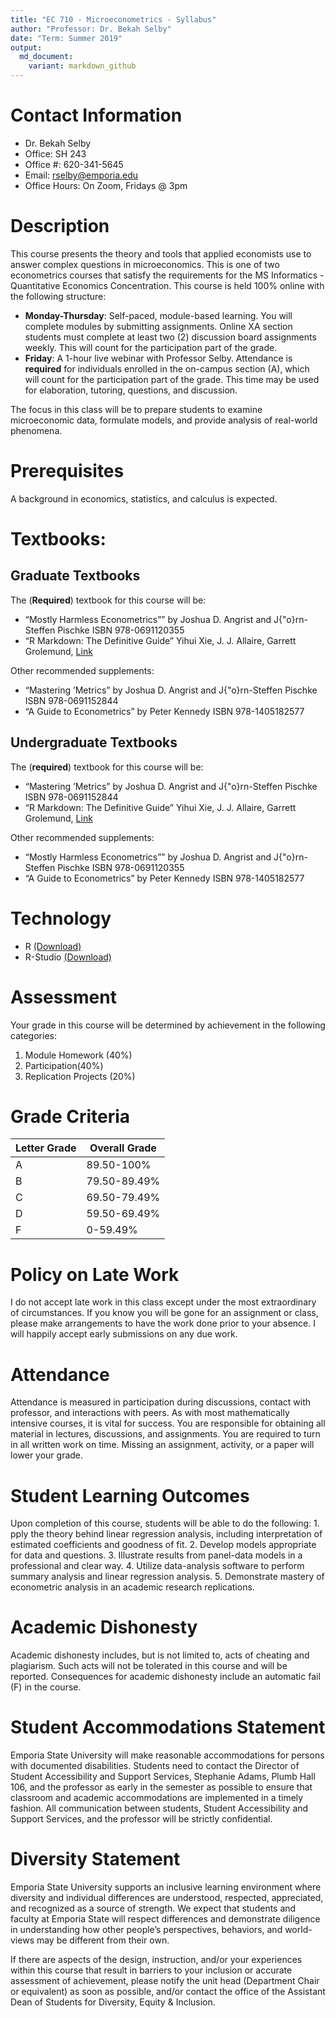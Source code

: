 ```yaml
---
title: "EC 710 - Microeconometrics - Syllabus"
author: "Professor: Dr. Bekah Selby"
date: "Term: Summer 2019"
output:
  md_document:
    variant: markdown_github
---
```


# Contact Information 

- Dr. Bekah Selby
- Office: SH 243
- Office #: 620-341-5645
- Email: [rselby@emporia.edu](mailto:rselby@emporia.edu)
- Office Hours: On Zoom, Fridays @ 3pm 

# Description
This course presents the theory and tools that applied economists use to answer complex questions in microeconomics. This is one of two econometrics courses that satisfy the requirements for the MS Informatics - Quantitative Economics Concentration. This course is held 100\% online with the following structure: 

- **Monday-Thursday**: Self-paced, module-based learning. You will complete modules by submitting assignments. Online XA section students must complete at least two (2) discussion board assignments weekly. This will count for the participation part of the grade. 
- **Friday**: A 1-hour live webinar with Professor Selby. Attendance is **required** for individuals enrolled in the on-campus section (A), which will count for the participation part of the grade. This time may be used for elaboration, tutoring, questions, and discussion. 


The focus in this class will be to prepare students to examine microeconomic data, formulate models, and provide analysis of real-world phenomena.

# Prerequisites
A background in economics, statistics, and calculus is expected. 

# Textbooks:
## Graduate Textbooks

The (**Required**) textbook for this course will be:

- "Mostly Harmless Econometrics"" by Joshua D. Angrist and J{\"o}rn-Steffen Pischke
	ISBN 978-0691120355
- "R Markdown: The Definitive Guide" Yihui Xie, J. J. Allaire, Garrett Grolemund, [Link](https://bookdown.org/yihui/rmarkdown/)

Other recommended supplements: 

- "Mastering 'Metrics" by Joshua D. Angrist and J{\"o}rn-Steffen Pischke
	ISBN 978-0691152844
- "A Guide to Econometrics" by Peter Kennedy ISBN  978-1405182577

## Undergraduate Textbooks

The (**required**) textbook for this course will be:

- "Mastering 'Metrics" by Joshua D. Angrist and J{\"o}rn-Steffen Pischke
	ISBN 978-0691152844
- "R Markdown: The Definitive Guide" Yihui Xie, J. J. Allaire, Garrett Grolemund, [Link](https://bookdown.org/yihui/rmarkdown/)

Other recommended supplements: 

- "Mostly Harmless Econometrics"" by Joshua D. Angrist and J{\"o}rn-Steffen Pischke
	ISBN 978-0691120355
- "A Guide to Econometrics" by Peter Kennedy ISBN  978-1405182577

# Technology

- R [(Download)](https://www.r-project.org/)
- R-Studio [(Download)](https://www.rstudio.com/products/rstudio/download/)

# Assessment
Your grade in this course will be determined by achievement in the following categories:

1. Module Homework (40%)
2. Participation(40%)
3. Replication Projects (20%)


# Grade Criteria

|Letter Grade| Overall Grade| 
|------------|--------------|
|A | 89.50-100% |
|B | 79.50-89.49% |
|C | 69.50-79.49% |
|D | 59.50-69.49% |
|F | 0-59.49% |



# Policy on Late Work
I do not accept late work in this class except under the most extraordinary of circumstances. If you know you will be gone for an assignment or class, please make arrangements to have the work done prior to your absence. I will happily accept early submissions on any due work. 


# Attendance
Attendance is measured in participation during discussions, contact with professor, and interactions with peers. As with most mathematically intensive courses, it is vital for success. You are responsible for obtaining all material in lectures, discussions, and assignments.  You are required to turn in all written work on time. Missing an assignment, activity, or a paper will lower your grade.

# Student Learning Outcomes
Upon completion of this course, students will be able to do the following: 
1. pply the theory behind linear regression analysis, including interpretation of estimated coefficients and goodness of fit.
2.  Develop models appropriate for data and questions.
3.  Illustrate results from panel-data models in a professional and clear way.
4.  Utilize data-analysis software to perform summary analysis and linear regression analysis.
5. Demonstrate mastery of econometric analysis in an academic research replications.
	
# Academic Dishonesty
Academic dishonesty includes, but is not limited to, acts of cheating and plagiarism. Such acts will not be tolerated in this course and will be reported. Consequences for academic dishonesty include an automatic fail (F) in the course. 

# Student Accommodations Statement
Emporia State University will make reasonable accommodations for persons with documented disabilities. Students need to contact the Director of Student Accessibility and Support Services, Stephanie Adams, Plumb Hall 106, and the professor as early in the semester as possible to ensure that classroom and academic accommodations are implemented in a timely fashion. All communication between students, Student Accessibility and Support Services, and the professor will be strictly confidential.

# Diversity Statement 
Emporia State University supports an inclusive learning environment where diversity and individual differences are understood, respected, appreciated, and recognized as a source of strength. We expect that students and faculty at Emporia State will respect differences and demonstrate diligence in understanding how other people's perspectives, behaviors, and world-views may be different from their own.

If there are aspects of the design, instruction, and/or your experiences within this course that result in barriers to your inclusion or accurate assessment of achievement, please notify the unit head (Department Chair or equivalent) as soon as possible, and/or contact the office of the Assistant Dean of Students for Diversity, Equity & Inclusion.
